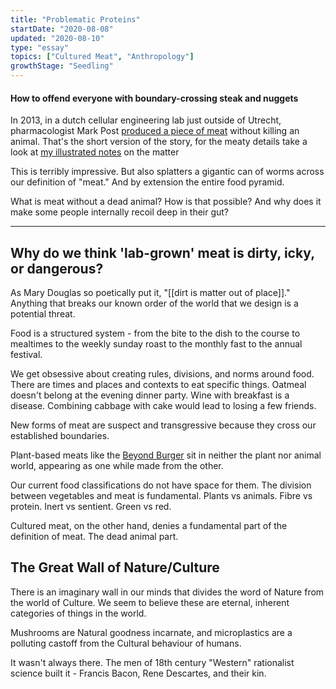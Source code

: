 ```yaml
---
title: "Problematic Proteins"
startDate: "2020-08-08"
updated: "2020-08-10"
type: "essay"
topics: ["Cultured Meat", "Anthropology"]
growthStage: "Seedling"
---
```


<SmallCenter>

#### How to offend everyone with boundary-crossing steak and nuggets

</SmallCenter>

In 2013, in a dutch cellular engineering lab just outside of Utrecht, pharmacologist Mark Post [produced a piece of meat](https://www.new-harvest.org/mark_post_cultured_beef) without killing an animal. <Footnote idName={1}>That's the short version of the story, for the meaty details take a look at [my illustrated notes](/meat-planet) on the matter</Footnote>

This is terribly impressive. But also splatters a gigantic can of worms across our definition of "meat." And by extension the entire food pyramid.

What is meat without a dead animal? How is that possible? And why does it make some people internally recoil deep in their gut?

---

## Why do we think 'lab-grown' meat is dirty, icky, or dangerous?

As Mary Douglas so poetically put it, "[[dirt is matter out of place]]." Anything that breaks our known order of the world that we design is a potential threat.

Food is a structured system - from the bite to the dish to the course to mealtimes to the weekly sunday roast to the monthly fast to the annual festival.

We get obsessive about creating rules, divisions, and norms around food. There are times and places and contexts to eat specific things. Oatmeal doesn't belong at the evening dinner party. Wine with breakfast is a disease. Combining cabbage with cake would lead to losing a few friends.

New forms of meat are suspect and transgressive because they cross our established boundaries.

Plant-based meats like the [Beyond Burger](https://www.beyondmeat.com/products/the-beyond-burger/) sit in neither the plant nor animal world, appearing as one while made from the other.

Our current food classifications do not have space for them. The division between vegetables and meat is fundamental. Plants vs animals. Fibre vs protein. Inert vs sentient. Green vs red.

Cultured meat, on the other hand, denies a fundamental part of the definition of meat. The dead animal part.

## The Great Wall of Nature/Culture

There is an imaginary wall in our minds that divides the word of Nature from the world of Culture. We seem to believe these are eternal, inherent categories of things in the world.

Mushrooms are Natural goodness incarnate, and microplastics are a polluting castoff from the Cultural behaviour of humans.

It wasn't always there. The men of 18th century "Western" rationalist science built it - Francis Bacon, Rene Descartes, and their kin.
